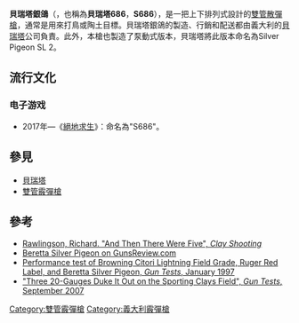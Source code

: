 {{noteTA
|G1=軍事
|G2=長度單位
|G3=Firearms
}}
{{Infobox Weapon <!-- See http://en.wikipedia.org/wiki/Template:Infobox_Weapon -->
| name= 貝瑞塔銀鴿（Beretta Silver Pigeon）
| image=
| image_size= 
| caption= Beretta Silver Pigeon 686 
| origin= {{flagcountry|Italy}}
| type= [[雙管散彈槍|雙管散彈槍]]
<!-- Type selection -->
| is_ranged= yes
<!-- Production history -->
| designer=
| design_date=
| manufacturer= [[貝瑞塔|貝瑞塔]]
| production_date= 1950年代—
| number=
| variants=
<!-- General specifications -->
| weight=
| length=
| part_length=26英吋、28英吋、30英吋、32英吋
| width=
| height=
| diameter=
| crew=
<!-- Ranged weapon specifications -->
| cartridge=
| caliber= 12鉛徑、20鉛徑、28鉛徑、[[.410號徑霰彈|.410號徑]]
| action= [[中折式|中折式]]
| mode= {{Link-en|單發|Single shot|單發}}
| velocity=
| range=
| max_range=
| feed=
| sights=
}}

'''貝瑞塔銀鴿'''（{{Lang-en|'''Beretta Sliver Pigeon'''}}，也稱為'''貝瑞塔686'''，'''S686'''），是一把上下排列式設計的[[雙管散彈槍|雙管散彈槍]]，通常是用來打鳥或陶土目標。貝瑞塔銀鴿的製造、行銷和配送都由義大利的[[貝瑞塔|貝瑞塔]]公司負責。此外，本槍也製造了泵動式版本，貝瑞塔將此版本命名為Silver Pigeon SL 2。

== 流行文化 ==
=== 电子游戏 ===
* 2017年—《[[絕地求生|絕地求生]]》：命名為"S686"。

==參見==
* [[貝瑞塔|貝瑞塔]]
* [[雙管霰彈槍|雙管霰彈槍]]

==參考==
<div class="references-small">
* [https://web.archive.org/web/20060912172953/http://www.clay-shooting.com/guntests/BerettaSilverPigeonV.pdf Rawlingson, Richard. "And Then There Were Five", ''Clay Shooting'']
* [http://www.gunsreview.com/shotguns/beretta/silverpigeons.html Beretta Silver Pigeon on GunsReview.com] {{Wayback|url=http://www.gunsreview.com/shotguns/beretta/silverpigeons.html |date=20200218003426 }}
* [https://web.archive.org/web/20130527015039/http://www.gun-tests.com/performance/jan97FTcitori.html Performance test of Browning Citori Lightning Field Grade, Ruger Red Label, and Beretta Silver Pigeon, ''Gun Tests'', January 1997]
* [https://web.archive.org/web/20140808133711/http://www.gun-tests.com/issues/19_9/features/Sporting-Clay-Gauge-Guns5444-1.html "Three 20-Gauges Duke It Out on the Sporting Clays Field", ''Gun Tests'', September 2007]
</div>

{{Beretta firearms}}

[[Category:雙管霰彈槍|Category:雙管霰彈槍]]
[[Category:義大利霰彈槍|Category:義大利霰彈槍]]